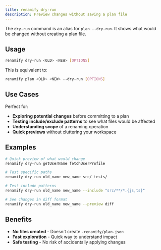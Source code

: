 ```yaml
---
title: renamify dry-run
description: Preview changes without saving a plan file
---
```


The `dry-run` command is an alias for `plan --dry-run`. It shows what would be
changed without creating a plan file.

## Usage

```bash
renamify dry-run <OLD> <NEW> [OPTIONS]
```

This is equivalent to:

```bash
renamify plan <OLD> <NEW> --dry-run [OPTIONS]
```

## Use Cases

Perfect for:

- **Exploring potential changes** before committing to a plan
- **Testing include/exclude patterns** to see what files would be affected
- **Understanding scope** of a renaming operation
- **Quick previews** without cluttering your workspace

## Examples

```bash
# Quick preview of what would change
renamify dry-run getUserName fetchUserProfile

# Test specific paths
renamify dry-run old_name new_name src/ tests/

# Test include patterns
renamify dry-run old_name new_name --include "src/**/*.{js,ts}"

# See changes in diff format
renamify dry-run old_name new_name --preview diff
```

## Benefits

- **No files created** - Doesn't create `.renamify/plan.json`
- **Fast exploration** - Quick way to understand impact
- **Safe testing** - No risk of accidentally applying changes
